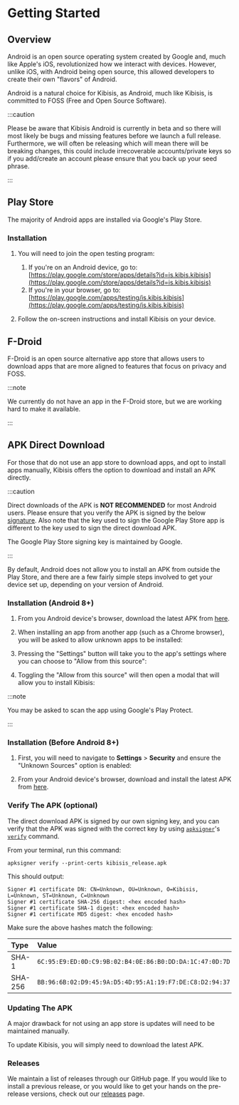 # Getting Started


<!-- components -->

<!-- images -->

<TOCInline
  maxHeadingLevel={4}
  toc={toc}
/>

## Overview

Android is an open source operating system created by Google and, much like Apple's iOS, revolutionized how we interact with devices. However, unlike iOS, with Android being open source, this allowed developers to create their own "flavors" of Android.

Android is a natural choice for Kibisis, as Android, much like Kibisis, is committed to FOSS (Free and Open Source Software).

:::caution

Please be aware that Kibisis Android is currently in beta and so there will most likely be bugs and missing features before we launch a full release. Furthermore, we will often be releasing which will mean there will be breaking changes, this could include irrecoverable accounts/private keys so if you add/create an account please ensure that you back up your seed phrase.

:::

## Play Store

The majority of Android apps are installed via Google's Play Store.

### Installation

1. You will need to join the open testing program:
   1. If you're on an Android device, go to: [https://play.google.com/store/apps/details?id=is.kibis.kibisis](https://play.google.com/store/apps/details?id=is.kibis.kibisis)
   2. If you're in your browser, go to: [https://play.google.com/apps/testing/is.kibis.kibisis](https://play.google.com/apps/testing/is.kibis.kibisis)

2. Follow the on-screen instructions and install Kibisis on your device.

## F-Droid

F-Droid is an open source alternative app store that allows users to download apps that are more aligned to features that focus on privacy and FOSS.

:::note

We currently do not have an app in the F-Droid store, but we are working hard to make it available.

:::

## APK Direct Download

For those that do not use an app store to download apps, and opt to install apps manually, Kibisis offers the option to download and install an APK directly.

:::caution

Direct downloads of the APK is **NOT RECOMMENDED** for most Android users. Please ensure that you verify the APK is signed by the below [signature](#verify-the-apk-optional). Also note that the key used to sign the Google Play Store app is different to the key used to sign the direct download APK.

The Google Play Store signing key is maintained by Google.

:::

By default, Android does not allow you to install an APK from outside the Play Store, and there are a few fairly simple steps involved to get your device set up, depending on your version of Android.

### Installation (Android 8+)

1. From you Android device's browser, download the latest APK from [here](https://github.com/kibis-is/mobile-app/releases/latest/download/kibisis_release.apk).

2. When installing an app from another app (such as a Chrome browser), you will be asked to allow unknown apps to be installed:

<CenteredImage
  label="A screenshot on an Android device showing a warning message to allow apps to be installed from source"
  maxWidth="400px"
  src={installFromSourceImage}
/>

3. Pressing the "Settings" button will take you to the app's settings where you can choose to "Allow from this source":

<CenteredImage
  label="A screenshot on an Android device showing the option to allow apps to be installed from the source (Chrome)"
  maxWidth="400px"
  src={allowFromSourceImage}
/>

4. Toggling the "Allow from this source" will then open a modal that will allow you to install Kibisis:

<CenteredImage
  label="A screenshot on an Android device showing the option to install Kibisis"
  maxWidth="400px"
  src={installKibisisImage}
/>

:::note

You may be asked to scan the app using Google's Play Protect.

:::

### Installation (Before Android 8+)

1. First, you will need to navigate to **Settings** > **Security** and ensure the "Unknown Sources" option is enabled:

<CenteredImage
  label="A screenshot on an Android device showing the unknown sources option enabled"
  maxWidth="400px"
  src={allowUnknownSourcesImage}
/>

2. From your Android device's browser, download and install the latest APK from [here](https://github.com/kibis-is/mobile-app/releases/latest/download/kibisis_release.apk).

### Verify The APK (optional)

The direct download APK is signed by our own signing key, and you can verify that the APK was signed with the correct key by using [`apksigner`](https://developer.android.com/tools/apksigner)'s [`verify`](https://developer.android.com/tools/apksigner#options-verify) command.

From your terminal, run this command:
```shell
apksigner verify --print-certs kibisis_release.apk
```

This should output:
```shell
Signer #1 certificate DN: CN=Unknown, OU=Unknown, O=Kibisis, L=Unknown, ST=Unknown, C=Unknown
Signer #1 certificate SHA-256 digest: <hex encoded hash>
Signer #1 certificate SHA-1 digest: <hex encoded hash>
Signer #1 certificate MD5 digest: <hex encoded hash>
```

Make sure the above hashes match the following:

| Type    | Value                                                                                             |
|:--------|:--------------------------------------------------------------------------------------------------|
| SHA-1   | `6C:95:E9:ED:0D:C9:9B:02:B4:0E:86:B0:DD:DA:1C:47:0D:7D:EF:73`                                     |
| SHA-256 | `BB:96:6B:02:D9:45:9A:D5:4D:95:A1:19:F7:DE:C8:D2:94:37:BB:12:7E:E4:58:4F:ED:86:42:45:80:4D:46:EC` |

### Updating The APK

A major drawback for not using an app store is updates will need to be maintained manually.

To update Kibisis, you will simply need to download the latest APK.

### Releases

We maintain a list of releases through our GitHub page. If you would like to install a previous release, or you would like to get your hands on the pre-release versions, check out our [releases](https://github.com/kibis-is/mobile-app/releases) page.
